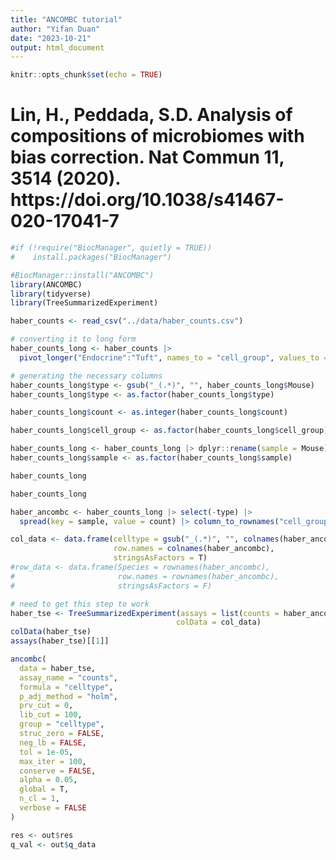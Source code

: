 ```yaml
---
title: "ANCOMBC tutorial"
author: "Yifan Duan"
date: "2023-10-21"
output: html_document
---
```


```r
knitr::opts_chunk$set(echo = TRUE)
```

# Lin, H., Peddada, S.D. Analysis of compositions of microbiomes with bias correction. Nat Commun 11, 3514 (2020). https://doi.org/10.1038/s41467-020-17041-7

```r
#if (!require("BiocManager", quietly = TRUE))
#    install.packages("BiocManager")

#BiocManager::install("ANCOMBC")
library(ANCOMBC)
library(tidyverse)
library(TreeSummarizedExperiment)
```
```r
haber_counts <- read_csv("../data/haber_counts.csv")

# converting it to long form
haber_counts_long <- haber_counts |> 
  pivot_longer("Endocrine":"Tuft", names_to = "cell_group", values_to = "count")

# generating the necessary columns
haber_counts_long$type <- gsub("_(.*)", "", haber_counts_long$Mouse)
haber_counts_long$type <- as.factor(haber_counts_long$type)

haber_counts_long$count <- as.integer(haber_counts_long$count)

haber_counts_long$cell_group <- as.factor(haber_counts_long$cell_group)

haber_counts_long <- haber_counts_long |> dplyr::rename(sample = Mouse)
haber_counts_long$sample <- as.factor(haber_counts_long$sample)

haber_counts_long
```

```r
haber_counts_long

haber_ancombc <- haber_counts_long |> select(-type) |>
  spread(key = sample, value = count) |> column_to_rownames("cell_group")

col_data <- data.frame(celltype = gsub("_(.*)", "", colnames(haber_ancombc)),
                       row.names = colnames(haber_ancombc),
                       stringsAsFactors = T)
#row_data <- data.frame(Species = rownames(haber_ancombc),
#                       row.names = rownames(haber_ancombc),
#                       stringsAsFactors = F)

# need to get this step to work
haber_tse <- TreeSummarizedExperiment(assays = list(counts = haber_ancombc),
                                     colData = col_data)
colData(haber_tse)
assays(haber_tse)[[1]]
```

```r
ancombc(
  data = haber_tse,
  assay_name = "counts",
  formula = "celltype",
  p_adj_method = "holm",
  prv_cut = 0,
  lib_cut = 100,
  group = "celltype",
  struc_zero = FALSE,
  neg_lb = FALSE,
  tol = 1e-05,
  max_iter = 100,
  conserve = FALSE,
  alpha = 0.05,
  global = T,
  n_cl = 1,
  verbose = FALSE
)

```

```r
res <- out$res
q_val <- out$q_data
```

